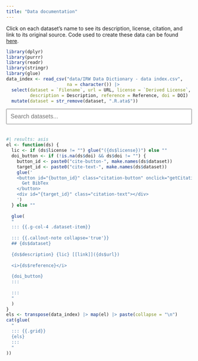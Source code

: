 ```yaml
---
title: "Data documentation"
---
```

Click on each dataset's name to see its description, license, citation, and link to its original source. Code used to create these data can be found [here](https://github.com/ben-domingue/irw/tree/main/data).
```r
library(dplyr)
library(purrr)
library(readr)
library(stringr)
library(glue)
data_index <- read_csv("data/IRW Data Dictionary - data index.csv",
                       na = character()) |>
  select(dataset = `Filename`, url = URL, license = `Derived License`,
         description = Description, reference = Reference, doi = DOI) |>
  mutate(dataset = str_remove(dataset, ".R.ata$"))
```

```{=html}
<input type="text" id="searchBar" placeholder="Search datasets..." style="width: 100%; padding: 10px; margin-bottom: 20px; font-size: 16px;">
<script>
function searchDatasets() {
  var input = document.getElementById('searchBar');
  var filter = input.value.toLowerCase();
  var items = document.getElementsByClassName('dataset-item');
  
  for (var i = 0; i < items.length; i++) {
    var text = items[i].textContent || items[i].innerText;
    items[i].style.display = text.toLowerCase().indexOf(filter) > -1 ? '' : 'none';
  }
}

async function getCitation(doi, buttonId, targetId) {
  const button = document.getElementById(buttonId);
  button.disabled = true;
  button.textContent = 'Loading...';
  
  try {
    const response = await fetch(`https://doi.org/${doi}`, {
      headers: {
        'Accept': 'application/x-bibtex'
      }
    });
    
    if (!response.ok) {
      throw new Error('Failed to fetch citation');
    }
    
    const citation = await response.text();
    const target = document.getElementById(targetId);
    
    // Create container for citation and button
    const container = document.createElement('div');
    container.className = 'citation-container';
    
    // Create citation text element
    const citationText = document.createElement('pre');
    citationText.className = 'citation-pre';
    citationText.textContent = citation;
    
    // Create copy button
    const copyButton = document.createElement('button');
    copyButton.className = 'copy-button';
    copyButton.innerHTML = '📋 Copy';
    copyButton.onclick = () => {
      navigator.clipboard.writeText(citation)
        .then(() => {
          copyButton.innerHTML = '✓ Copied!';
          setTimeout(() => {
            copyButton.innerHTML = '📋 Copy';
          }, 2000);
        })
        .catch(err => {
          console.error('Failed to copy:', err);
          copyButton.innerHTML = '❌ Error';
        });
    };
    
    // Clear and append new elements
    target.innerHTML = '';
    container.appendChild(citationText);
    container.appendChild(copyButton);
    target.appendChild(container);
    target.style.display = 'block';
    
    // Re-enable the get bibtex button
    button.disabled = false;
    button.textContent = 'Get BibTex';
    
  } catch (error) {
    console.error('Error fetching citation:', error);
    const target = document.getElementById(targetId);
    target.textContent = 'Error fetching citation. Please try again.';
    target.style.display = 'block';
    button.disabled = false;
    button.textContent = 'Get BibTex';
  }
}

document.getElementById('searchBar').addEventListener('input', searchDatasets);
</script>

<style>
.citation-container {
  position: relative;
  margin-top: 10px;
  padding: 10px;
  background-color: #f5f5f5;
  border-radius: 4px;
  min-height: 50px;
}

.citation-pre {
  font-family: monospace;
  white-space: pre-wrap;
  word-wrap: break-word;
  margin: 0;
  padding: 20px 10px 10px 10px;
  max-width: 100%;
  overflow-x: auto;
}

.copy-button {
  position: absolute;
  top: 5px;
  right: 5px;
  background-color: #ffffff;
  border: 1px solid #dddddd;
  border-radius: 4px;
  padding: 4px 8px;
  cursor: pointer;
  font-size: 12px;
  z-index: 1;
}

.copy-button:hover {
  background-color: #f0f0f0;
}

.citation-button {
  background-color: #007bff;
  color: white;
  border: none;
  padding: 5px 10px;
  border-radius: 4px;
  cursor: pointer;
  margin-top: 10px;
}

.citation-button:disabled {
  background-color: #cccccc;
  cursor: not-allowed;
}
</style>
```

```r
#| results: asis
el <- function(ds) {
  lic <- if (ds$license != "") glue("({ds$license})") else ""
  doi_button <- if (!is.na(ds$doi) && ds$doi != "") {
    button_id <- paste0("cite-button-", make.names(ds$dataset))
    target_id <- paste0("cite-text-", make.names(ds$dataset))
    glue('
    <button id="{button_id}" class="citation-button" onclick="getCitation(\'{ds$doi}\', \'{button_id}\', \'{target_id}\')">
      Get BibTex
    </button>
    <div id="{target_id}" class="citation-text"></div>
    ')
  } else ""
  
  glue(
  "
  ::: {{.g-col-4 .dataset-item}}
  
  ::: {{.callout-note collapse='true'}}
  ## {ds$dataset}
  
  {ds$description} {lic} [[link]]({ds$url})
  
  <i>{ds$reference}</i>
  
  {doi_button}
  :::
  
  :::
  "
  )
}
els <- transpose(data_index) |> map(el) |> paste(collapse = "\n")
cat(glue(
  "
  ::: {{.grid}}
  {els}
  :::
  "
))
```